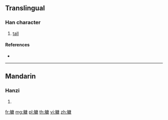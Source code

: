{{character info/new}}
==Translingual==

===Han character===
{{Han char|rn=158|rad=身|as=10|sn=17|four=|canj=HHILE}}

# [[tall]]

====References====
* {{Han ref|kx=1238.040|dkj=38136|dj=1712.080|hdz=63813.060|uh=8EBF|ud=36543}}

----

==Mandarin==

===Hanzi===
{{cmn-hanzi|pin=[[kāng]] ([[kang1]])|wg=k'ang<sup>1</sup>}}

# {{defn|lang=cmn|sort=身10}}

[[fr:躿]]
[[mg:躿]]
[[pl:躿]]
[[th:躿]]
[[vi:躿]]
[[zh:躿]]
